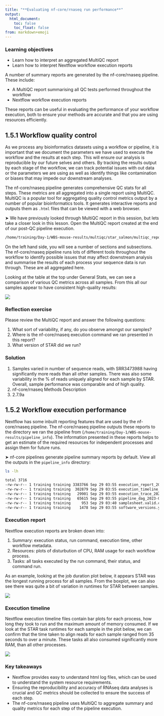 ```yaml
---
title: "**Evaluating nf-core/rnaseq run performance**"
output:
  html_document:
    toc: false
    toc_float: false
from: markdown+emoji
---
```


::: callout-important
### Learning objectives{.unlisted}

* Learn how to interpret an aggregated MultiQC report
* Learn how to interpret Nextflow workflow execution reports 
:::

A number of summary reports are generated by the nf-core/rnaseq pipeline. These include: 

* A MultiQC report summarising all QC tests performed throughout the workflow 
* Nextflow workflow execution reports  

These reports can be useful in evaluating the performance of your workflow execution, both to ensure your methods are accurate and that you are using resources efficiently. 

## **1.5.1 Workflow quality control**

As we process any bioinformatics datasets using a workflow or pipeline, it is important that we document the parameters we have used to execute the workflow and the results at each step. This will ensure our analysis is reproducible by our future selves and others. By tracking the results output by each stage of the workflow, we can track potential issues with out data or the parameters we are using as well as identify things like contamination or biases that may impede our downstream analyses. 

The nf-core/rnaseq pipeline generates comprehensive QC stats for all steps. These metrics are all aggregated into a single report using MultiQC. MultiQC is a popular tool for aggregating quality control metrics output by a number of popular bioinformatics tools. It generates interactive reports and outputs them as `.html` files that can be viewed with a web browser. 

&#x27A4; We have previously looked through MultiQC report in this session, but lets take a closer look in this lesson. Open the MultiQC report created at the end of our post-QC pipeline execution. 

```bash
/home/training/Day-1/WBS-mouse-results/multiqc/star_salmon/multiqc_report.html
```

On the left hand side, you will see a number of sections and subsections. The nf-core/rnaseq pipeline runs lots of different tools throughout the workflow to identify possible issues that may affect downstream analysis and summarise the results of each process your sequence data is run through. These are all aggregated here. 

Looking at the table at the top under General Stats, we can see a comparison of various QC metrics across all samples. From this all our samples appear to have consistent high-quality results: 

![](../Figs/1.5_multiqc-general.png)

::: callout-tip
### **Reflection exercise**{.unlisted}
Please review the MultiQC report and answer the following questions: 

1. What sort of variability, if any, do you observe amongst our samples? 
2. Where is the nf-core/rnaseq execution command we ran presented in this report? 
3. What version of STAR did we run?
:::

::: {.callout-caution collapse="true"}
### Solution
1. Samples varied in number of sequence reads, with SRR3473988 having significantly more reads than all other samples. There was also some variability in the % of reads uniquely aligned for each sample by STAR. Overall, sample performance was comparable and of high quality. 
2. nf-core/rnaseq Methods Description
3. 2.7.9a
:::

## **1.5.2 Workflow execution performance**

Nextflow has some inbuilt reporting features that are used by the nf-core/rnaseq pipeline. The nf-core/rnaseq pipeline outputs these reports to the directory we ran the pipeline from (`/home/training/Day-1/WBS-mouse-results/pipeline_info`). The information presented in these reports helps to get an estimate of the required resources for independent processes and assign them for future runs.

&#x27A4; nf-core pipelines generate pipeline summary reports by default. View all the outputs in the `pipeline_info` directory: 

```bash
ls -lh 
```
```bash
total 3716
-rw-rw-r-- 1 training training 3383766 Sep 29 03:55 execution_report_2023-09-29_03-40-43.html
-rw-rw-r-- 1 training training  302879 Sep 29 03:55 execution_timeline_2023-09-29_03-40-43.html
-rw-rw-r-- 1 training training   29901 Sep 29 03:55 execution_trace_2023-09-29_03-40-43.txt
-rw-rw-r-- 1 training training   65615 Sep 29 03:55 pipeline_dag_2023-09-29_03-40-43.html
-rw-rw-r-- 1 training training     953 Sep 29 03:40 samplesheet.valid.csv
-rw-rw-r-- 1 training training    1478 Sep 29 03:55 software_versions.yml
```

### **Execution report**{.unlisted}

Nextflow execution reports are broken down into:

1. Summary: execution status, run command, execution time, other workflow metadata.
2. Resources: plots of disturbution of CPU, RAM usage for each workflow process.
3. Tasks: all tasks executed by the run command, their status, and command run.

As an example, looking at the job duration plot below, it appears STAR was the longest running process for all samples. From the boxplot, we can also see there was quite a bit of variation in runtimes for STAR between samples. 

![](../Figs/1.5_execution-report.png)

### **Execution timeline**{.unlisted}

Nextflow execution timeline files contain bar plots for each process, how long they took to run and the maximum amount of memory consumed. If we look at the STAR task runtimes for each sample in the plot below, we can confirm that the time taken to align reads for each sample ranged from 35 seconds to over a minute. These tasks all also consumed significantly more RAM, than all other processes.  

![](../Figs/1.5_execution-timeline.png)

::: callout-important
### Key takeaways{.unlisted}

* Nextflow provides easy to understand html log files, which can be used to understand the system resource requirements.
* Ensuring the reproducibility and accuracy of RNAseq data analyses is crucial and QC metrics should be collected to ensure the success of each step. 
* The nf-core/rnaseq pipeline uses MultiQC to aggregate summary and quality metrics for each step of the pipeline execution.  
:::
